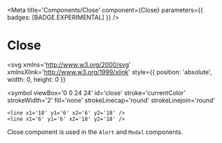 

<Meta
  title='Components/Close'
  component={Close}
  parameters={{ badges: [BADGE.EXPERIMENTAL] }}
/>

# Close

<svg
  xmlns='http://www.w3.org/2000/svg'
  xmlnsXlink='http://www.w3.org/1999/xlink'
  style={{ position: 'absolute', width: 0, height: 0 }}
>
  <symbol
    viewBox='0 0 24 24'
    id='close'
    stroke='currentColor'
    strokeWidth='2'
    fill='none'
    strokeLinecap='round'
    strokeLinejoin='round'
  >
    <line x1='18' y1='6' x2='6' y2='18' />
    <line x1='6' y1='6' x2='18' y2='18' />
  </symbol>
</svg>

Close component is used in the `Alert` and `Modal` components.

<Close onClick={console.log} />
